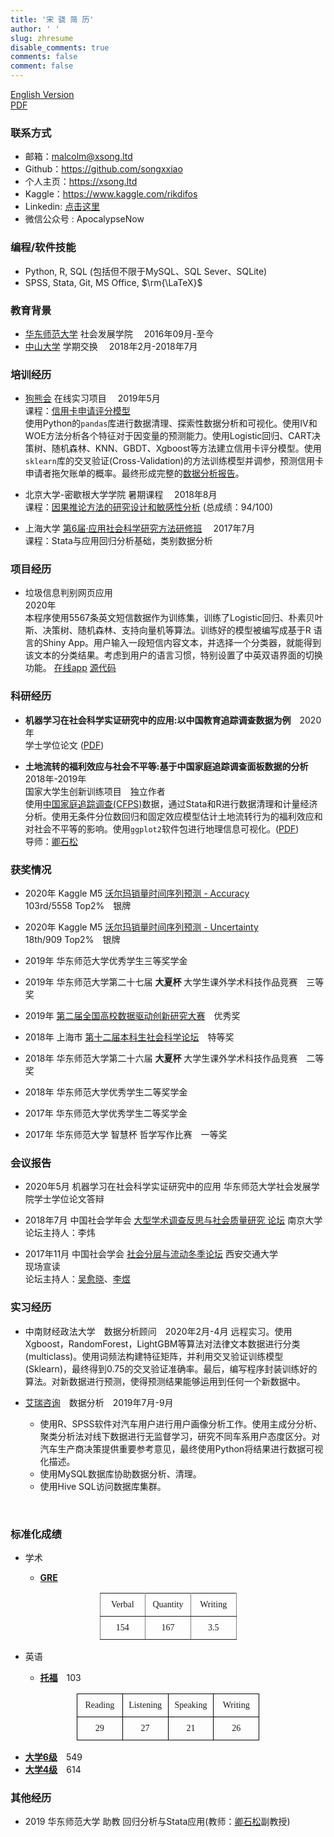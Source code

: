 ```yaml
---
title: '宋 骁 简 历'
author: ' '
slug: zhresume
disable_comments: true
comments: false
comment: false
---
```


[English Version](/en/enresume/)  
[PDF](/chnxsong.pdf)

### 联系方式

+ 邮箱：<malcolm@xsong.ltd>
+ Github：<https://github.com/songxxiao>
+ 个人主页：<https://xsong.ltd>
+ Kaggle：<https://www.kaggle.com/rikdifos>
+ Linkedin: [点击这里](<https://www.linkedin.com/in/xiaosongmalcolm/?locale=zh_CN>)
+ 微信公众号 : ApocalypseNow

<!--
+ 微信公众号：[ApocalypseNow](https://mp.weixin.qq.com/s/yyJ3l7RTImYTKDrIynwmPA)
-->

### 编程/软件技能

<!--
+ Python, SQL, SPSS &emsp;(了解)
-->
+ Python, R, SQL (包括但不限于MySQL、SQL Sever、SQLite)
+ SPSS, Stata, Git, MS Office, $\rm{\LaTeX}$

<!--
### 相关课程

+ R语言数据分析
+ 算法与程序设计基础 (Python)
+ 回归分析与Stata应用
+ SPSS应用
+ 类别数据分析
+ 概率与统计导论
+ 社会模拟与[NetLogo](http://ccl.northwestern.edu/netlogo/)应用
-->

### 教育背景

+ [华东师范大学](https://www.ecnu.edu.cn/)   社会发展学院 &emsp;2016年09月-至今
+ [中山大学](http://www.sysu.edu.cn/2012/cn/index.htm)  学期交换 &emsp;2018年2月-2018年7月

### 培训经历

+ [狗熊会](http://www.xiong99.com.cn/about.php) 在线实习项目 &emsp;2019年5月&emsp;      
课程：[信用卡申请评分模型](https://mp.weixin.qq.com/s/bbxWicZfk5ZMl27LbI0E1Q)  
使用Python的`pandas`库进行数据清理、探索性数据分析和可视化。使用IV和WOE方法分析各个特征对于因变量的预测能力。使用Logistic回归、CART决策树、随机森林、KNN、GBDT、Xgboost等方法建立信用卡评分模型。使用`sklearn`库的交叉验证(Cross-Validation)的方法训练模型并调参，预测信用卡申请者拖欠账单的概率。最终形成完整的[数据分析报告](https://xsong.ltd/archives/pandas/scorecard)。

+ 北京大学-密歇根大学学院 暑期课程 &emsp;2018年8月  
课程：[因果推论方法的研究设计和敏感性分析](http://www.oir.pku.edu.cn/umich/jxsz1/nsqkczsjz2018.htm) (总成绩：94/100)

+ 上海大学  [第6届·应用社会科学研究方法研修班](http://caser.ust.hk/?act=course_main&id=16) &emsp;2017年7月  
课程：Stata与应用回归分析基础，类别数据分析

### 项目经历

+ 垃圾信息判别网页应用  
2020年    
本程序使用5567条英文短信数据作为训练集，训练了Logistic回归、朴素贝叶斯、决策树、随机森林、支持向量机等算法。训练好的模型被编写成基于R 语言的Shiny App。用户输入一段短信内容文本，并选择一个分类器，就能得到该文本的分类结果。考虑到用户的语言习惯，特别设置了中英双语界面的切换功能。
[在线app](https://xiaosong.shinyapps.io/spam_text/)
[源代码](https://github.com/songxxiao/txtnb)

### 科研经历

+ **机器学习在社会科学实证研究中的应用:以中国教育追踪调查数据为例**&emsp;2020年  
学士学位论文  ([PDF](/mlinss.pdf))  


+ **土地流转的福利效应与社会不平等:基于中国家庭追踪调查面板数据的分析**&emsp;2018年-2019年   
国家大学生创新训练项目&emsp;独立作者  
使用[中国家庭追踪调查(CFPS)](http://www.isss.pku.edu.cn/cfps/)数据，通过Stata和R进行数据清理和计量经济分析。使用无条件分位数回归和固定效应模型估计土地流转行为的福利效应和对社会不平等的影响。使用`ggplot2`软件包进行地理信息可视化。([PDF](/land.pdf))  
导师：[卿石松](https://faculty.ecnu.edu.cn/s/2136/main.jspy)

### 获奖情况 

+ 2020年 Kaggle M5 [沃尔玛销量时间序列预测 - Accuracy](https://www.kaggle.com/c/m5-forecasting-accuracy)  
103rd/5558 Top2%&emsp;银牌

+ 2020年 Kaggle M5 [沃尔玛销量时间序列预测 - Uncertainty](https://www.kaggle.com/c/m5-forecasting-uncertainty)  
18th/909 Top2%&emsp;银牌



+ 2019年 华东师范大学优秀学生三等奖学金
+ 2019年 华东师范大学第二十七届 **大夏杯** 大学生课外学术科技作品竞赛&emsp;三等奖  
+ 2019年 [第二届全国高校数据驱动创新研究大赛](http://opendata.pku.edu.cn/competition-2019.xhtml;jsessionid=200f6d0adbfa75292afed361235f)&emsp;优秀奖
+ 2018年 上海市 [第十二届本科生社会科学论坛](http://www.shupl.edu.cn/2018/1125/c1168a51557/page.htm)&emsp;特等奖
+ 2018年 华东师范大学第二十六届 **大夏杯** 大学生课外学术科技作品竞赛&emsp;二等奖  
+ 2018年 华东师范大学优秀学生二等奖学金
+ 2017年 华东师范大学优秀学生二等奖学金
+ 2017年 华东师范大学 智慧杯 哲学写作比赛&emsp;一等奖

### 会议报告

+ 2020年5月  机器学习在社会科学实证研究中的应用 华东师范大学社会发展学院学士学位论文答辩

+ 2018年7月 中国社会学年会 [大型学术调查反思与社会质量研究 论坛](http://css.cssn.cn/xsdt/zwdt/201805/t20180531_4323061.shtml) 南京大学    
论坛主持人：李炜

+ 2017年11月 中国社会学会 [社会分层与流动冬季论坛](http://sociology.cssn.cn/xstt/xhzywyh/201712/t20171220_3786193.shtml) 西安交通大学  
现场宣读  
论坛主持人：[吴愈晓](https://sociology.nju.edu.cn/99/2b/c17737a301355/page.htm)、[李煜](http://www.ssdpp.fudan.edu.cn/portal/f02f3f0f152247628e5e173df9bcecfd/orotsd.html)

### 实习经历

+ 中南财经政法大学&emsp;数据分析顾问&emsp;2020年2月-4月 
   远程实习。使用Xgboost，RandomForest，LightGBM等算法对法律文本数据进行分类(multiclass)。使用词频法构建特征矩阵，并利用交叉验证训练模型(Sklearn)，最终得到0.75的交叉验证准确率。最后，编写程序封装训练好的算法。对新数据进行预测，使得预测结果能够运用到任何一个新数据中。


+ [艾瑞咨询](https://www.iresearch.com.cn/)&emsp;数据分析&emsp;2019年7月-9月 
   + 使用R、SPSS软件对汽车用户进行用户画像分析工作。使用主成分分析、聚类分析法对线下数据进行无监督学习，研究不同车系用户态度区分。对汽车生产商决策提供重要参考意见，最终使用Python将结果进行数据可视化描述。
   + 使用MySQL数据库协助数据分析、清理。 
   + 使用Hive SQL访问数据库集群。

&nbsp;   

<!---
+ [俺来也](http://www.anlaiye.com.cn/index.html) · [西游早餐](https://www.sohu.com/a/166510488_259362)&emsp;校园经理&emsp;2017年9月-2018年1月  
负责统筹华东师范大学区域西游早餐校园经理业务, 包括统筹配送，售后处理，商户联络，兼职配送员招募。在华东师范大学内招募约10 位校园兼职早餐配送员。完成每位配送员平均每月1000 订单的目标。
--->

### 标准化成绩

+ 学术

  + **[GRE](https://www.ets.org/gre)** 
  
<center>  
 <table style="border-collapse:collapse;border-spacing:0;table-layout: fixed; width: 219px" class="tg"><colgroup><col style="width: 73px"><col style="width: 73px"><col style="width: 73px"></colgroup><tr><th style="font-family:Georgia, serif !important;;font-size:14px;font-weight:normal;padding:10px 5px;border-style:solid;border-width:1px;overflow:hidden;word-break:normal;border-color:inherit;text-align:center;vertical-align:middle">Verbal</th><th style="font-family:Georgia, serif !important;;font-size:14px;font-weight:normal;padding:10px 5px;border-style:solid;border-width:1px;overflow:hidden;word-break:normal;border-color:inherit;text-align:center;vertical-align:middle">Quantity</th><th style="font-family:Georgia, serif !important;;font-size:14px;font-weight:normal;padding:10px 5px;border-style:solid;border-width:1px;overflow:hidden;word-break:normal;border-color:inherit;text-align:center;vertical-align:middle">Writing</th></tr><tr><td style="font-family:Georgia, serif !important;;font-size:14px;padding:10px 5px;border-style:solid;border-width:1px;overflow:hidden;word-break:normal;border-color:inherit;text-align:center;vertical-align:middle">154</td><td style="font-family:Georgia, serif !important;;font-size:14px;padding:10px 5px;border-style:solid;border-width:1px;overflow:hidden;word-break:normal;border-color:inherit;text-align:center;vertical-align:middle">167</td><td style="font-family:Georgia, serif !important;;font-size:14px;padding:10px 5px;border-style:solid;border-width:1px;overflow:hidden;word-break:normal;border-color:inherit;text-align:center;vertical-align:middle">3.5</td></tr></table>
</center>  

+ 英语

  + **[托福](https://www.ets.org/toefl)**&emsp;103  
  
<center>  
<table style="border-collapse:collapse;border-spacing:0;table-layout: fixed; width: 292px" class="tg"><colgroup><col style="width: 73px"><col style="width: 73px"><col style="width: 73px"><col style="width: 73px"></colgroup><tr><th style="font-family:Georgia, serif !important;;font-size:14px;font-weight:normal;padding:10px 5px;border-style:solid;border-width:1px;overflow:hidden;word-break:normal;border-color:black;text-align:center;vertical-align:middle">Reading</th><th style="font-family:Georgia, serif !important;;font-size:14px;font-weight:normal;padding:10px 5px;border-style:solid;border-width:1px;overflow:hidden;word-break:normal;border-color:black;text-align:center;vertical-align:middle">Listening</th><th style="font-family:Georgia, serif !important;;font-size:14px;font-weight:normal;padding:10px 5px;border-style:solid;border-width:1px;overflow:hidden;word-break:normal;border-color:black;text-align:center;vertical-align:middle">Speaking</th><th style="font-family:Georgia, serif !important;;font-size:14px;font-weight:normal;padding:10px 5px;border-style:solid;border-width:1px;overflow:hidden;word-break:normal;border-color:black;text-align:center;vertical-align:top">Writing</th></tr><tr><td style="font-family:Georgia, serif !important;;font-size:14px;padding:10px 5px;border-style:solid;border-width:1px;overflow:hidden;word-break:normal;border-color:black;text-align:center;vertical-align:middle">29</td><td style="font-family:Georgia, serif !important;;font-size:14px;padding:10px 5px;border-style:solid;border-width:1px;overflow:hidden;word-break:normal;border-color:black;text-align:center;vertical-align:middle">27</td><td style="font-family:Georgia, serif !important;;font-size:14px;padding:10px 5px;border-style:solid;border-width:1px;overflow:hidden;word-break:normal;border-color:black;text-align:center;vertical-align:middle">21</td><td style="font-family:Georgia, serif !important;;font-size:14px;padding:10px 5px;border-style:solid;border-width:1px;overflow:hidden;word-break:normal;border-color:black;text-align:center;vertical-align:top">26</td></tr></table>   

</center>

  + **[大学6级](http://cet.neea.edu.cn/)**&emsp;549
  + **[大学4级](http://cet.neea.edu.cn/)**&emsp;614  





### 其他经历

+ 2019 华东师范大学 助教 
回归分析与Stata应用(教师：[卿石松](https://faculty.ecnu.edu.cn/s/2136/main.jspy)副教授)





